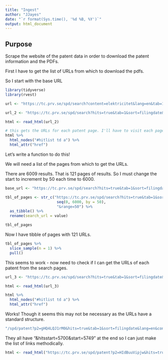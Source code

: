 ```yaml
---
title: "Ingest"
author: "JJayes"
date: "`r format(Sys.time(), '%d %B, %Y')`"
output: html_document
---
```


## Purpose

Scrape the website of the patent data in order to download the patent information and the PDFs.

First I have to get the list of URLs from which to download the pdfs.

So I start with the base URL

```r
library(tidyverse)
library(rvest)

url <- "https://tc.prv.se/spd/search?content=elektricitet&lang=en&tab=1&hits=true"

url_2 <- "https://tc.prv.se/spd/search?hits=true&tab=1&sort=filingdate&lang=en&content=elektricitet&start=0&range=50"

html <- read_html(url_2)

# this gets the URLs for each patent page. I'll have to visit each page, get the information about the filling - and then download the PDF.
html %>% 
  html_nodes("#hitlist td a") %>%
  html_attr("href")

```

Let's write a function to do this!

We will need a list of the pages from which to get the URLs.

There are 6009 results. That is 121 pages of results. So I must change the start to increment by 50 each time to 6000.

```r
base_url <- "https://tc.prv.se/spd/search?hits=true&tab=1&sort=filingdate&lang=en&content=elektricitet&start=0&range=50"

tbl_of_pages <- str_c("https://tc.prv.se/spd/search?hits=true&tab=1&sort=filingdate&lang=en&content=elektricitet&start=",
                       seq(0, 6000, by = 50),
                       "&range=50") %>% 
  as_tibble() %>% 
  rename(search_url = value)

tbl_of_pages
```

Now I have tibble of pages with 121 URLs.

```r
tbl_of_pages %>% 
  slice_sample(n = 1) %>% 
  pull()
```

This seems to work - now need to check if I can get the URLs of each patent from the search pages.

```r
url_3 <- "https://tc.prv.se/spd/search?hits=true&tab=1&sort=filingdate&lang=en&content=elektricitet&start=5700&range=50"

html <- read_html(url_3)

html %>% 
  html_nodes("#hitlist td a") %>%
  html_attr("href")
```

Works! Though it seems this may not be necessary as the URLs have a standard structure.
```r
"/spd/patent?p2=gHQ4LQJ1rM0&hits=true&tab=1&sort=filingdate&lang=en&content=elektricitet&range=50&hitsstart=5700&start=5749"
```

They all have "&hitsstart=5700&start=5749" at the end so I can just make the list of links methodically.

```r
html <- read_html("https://tc.prv.se/spd/patent?p2=HIdBuuVipjw&hits=true&tab=1&sort=filingdate&lang=en&content=elektricitet&range=50&hitsstart=5700&start=5704")


```

